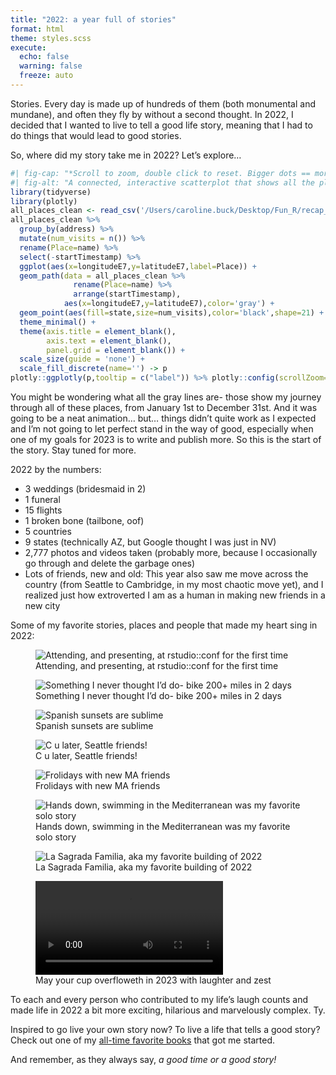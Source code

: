```yaml
---
title: "2022: a year full of stories"
format: html
theme: styles.scss
execute:
  echo: false
  warning: false
  freeze: auto 
---
```

::: {.column-page}

Stories. Every day is made up of hundreds of them (both monumental and mundane), and often they fly by without a second thought. In 2022, I decided that I wanted to live to tell a good life story, meaning that I had to do things that would lead to good stories. 

So, where did my story take me in 2022? Let's explore...

```r
#| fig-cap: "*Scroll to zoom, double click to reset. Bigger dots == more visits.*"
#| fig-alt: "A connected, interactive scatterplot that shows all the places Caro visited in 2022."
library(tidyverse)
library(plotly)
all_places_clean <- read_csv('/Users/caroline.buck/Desktop/Fun_R/recap_2022/all_places_clean.csv')
all_places_clean %>%
  group_by(address) %>%
  mutate(num_visits = n()) %>%
  rename(Place=name) %>%
  select(-startTimestamp) %>%
  ggplot(aes(x=longitudeE7,y=latitudeE7,label=Place)) +
  geom_path(data = all_places_clean %>% 
              rename(Place=name) %>%
              arrange(startTimestamp),
            aes(x=longitudeE7,y=latitudeE7),color='gray') +
  geom_point(aes(fill=state,size=num_visits),color='black',shape=21) +
  theme_minimal() +
  theme(axis.title = element_blank(),
        axis.text = element_blank(),
        panel.grid = element_blank()) +
  scale_size(guide = 'none') +
  scale_fill_discrete(name='') -> p
plotly::ggplotly(p,tooltip = c("label")) %>% plotly::config(scrollZoom=TRUE)
```
:::

You might be wondering what all the gray lines are- those show my journey through all of these places, from January 1st to December 31st. And it was going to be a neat animation... but... things didn't quite work as I expected and I'm not going to let perfect stand in the way of good, especially when one of my goals for 2023 is to write and publish more. So this is the start of the story. Stay tuned for more. 

2022 by the numbers:

* 3 weddings (bridesmaid in 2)
* 1 funeral
* 15 flights
* 1 broken bone (tailbone, oof)
* 5 countries
* 9 states (technically AZ, but Google thought I was just in NV)
* 2,777 photos and videos taken (probably more, because I occasionally go through and delete the garbage ones)
* Lots of friends, new and old: This year also saw me move across the country (from Seattle to Cambridge, in my most chaotic move yet), and I realized just how extroverted I am as a human in making new friends in a new city


Some of my favorite stories, places and people that made my heart sing in 2022:

::: {layout="[[1,1], [1], [1,1], [1,1,1]]"}
![[Attending, and presenting, at rstudio::conf for the first time]{.portfolio}](posts/imgs/2022_recap/rconf.jpg){fig-alt="young woman standing in front of backdrop covered with R package hex logos. She looks very excited to be there."}

![[Something I never thought I'd do- bike 200+ miles in 2 days]{.portfolio}](posts/imgs/2022_recap/stp.jpg){fig-alt="4 young adults, 1 woman and 3 men, posing with their bikes after a long bike ride."}

![[Spanish sunsets are sublime]{.portfolio}](posts/imgs/2022_recap/sagaro.jpg){fig-alt="Panoramic sunset view of the water and beach in S'Agaro Spain"}

![[C u later, Seattle friends!]{.portfolio}](posts/imgs/2022_recap/culater.jpg){fig-alt="Silly group photo of lots of friends"}

![[Frolidays with new MA friends]{.portfolio}](posts/imgs/2022_recap/frolidays.jpg){fig-alt="Silly group photo of lots of friends"}

![[Hands down, swimming in the Mediterranean was my favorite solo story]{.portfolio}](posts/imgs/2022_recap/sea.jpg){fig-alt="A picture of blue-grean Mediterranean sea, with rocks and plants in an inlet"}

![[La Sagrada Familia, aka my favorite building of 2022]{.portfolio}](posts/imgs/2022_recap/sagrada.jpg){fig-alt="Picture of interior of La Sagrada Familia, with soaring ceilings and light streaming in through colored stained glass windows."}

![[May your cup overfloweth in 2023 with laughter and zest]{.portfolio}](posts/imgs/2022_recap/ice.mp4){fig-alt="video of woman pouring & spilling ice over a full glass"}
:::

To each and every person who contributed to my life's laugh counts and made life in 2022 a bit more exciting, hilarious and marvelously complex. Ty. 

Inspired to go live your own story now? To live a life that tells a good story? Check out one of my [all-time favorite books](https://www.goodreads.com/book/show/1999475.A_Million_Miles_in_a_Thousand_Years) that got me started.

And remember, as they always say, *a good time or a good story!*